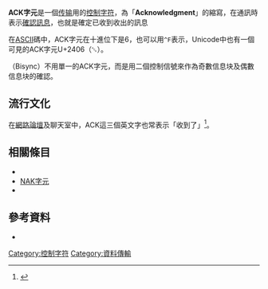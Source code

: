'''ACK字元'''是一個[[传输|传输]]用的[[控制字符|控制字符]]，為「'''Acknowledgment'''」的縮寫，在通訊時表示[[確認訊息|確認訊息]]，也就是確定已收到收出的訊息<!--perhaps in response to the sending station's transmission of an [[Enquiry_character|ENQ]].-->

在[[ASCII|ASCII]]碼中，ACK字元在十進位下是6，也可以用<tt>^F</tt>表示，Unicode中也有一個可見的ACK字元U+2406（␆）。

{{le|双同步|Binary Synchronous Communications}}（Bisync）不用單一的ACK字元，而是用二個控制信號來作為奇數信息块及偶數信息块的確認。

==流行文化==
在[[网络论坛|網路論壇]]及聊天室中，ACK這三個英文字也常表示「收到了」<ref>{{Cite web|title=ACK|url=http://www.catb.org/jargon/html/A/ACK.html|access-date=2021-10-27|work=www.catb.org|archive-date=2015-09-23|archive-url=https://web.archive.org/web/20150923200843/http://www.catb.org/jargon/html/A/ACK.html}}</ref>。

==相關條目==
*{{le|詢問字元|Enquiry character}}
*[[NAK字元|NAK字元]]
*{{le|C0及C1控制碼|C0 and C1 control codes}}

==參考資料==
*{{FS1037C MS188}}
{{reflist}}
{{Network-stub}}
[[Category:控制字符|Category:控制字符]]
[[Category:資料傳輸|Category:資料傳輸]]